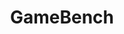 ---
title: "GameBench"
projectDate: "current"
publishDate: "2024 Jun 28"
lastUpdateDate: "2024 Jun 28"
description: "benchmark to test the strategic reasoning ability of large language models"
heroImage: ""
draft: true
---